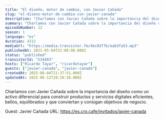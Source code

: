 ```yaml
---
title: "El diseño, motor de cambio, con Javier Cañada"
slug: "el-diseno-motor-de-cambio-con-javier-canada"
description: "Charlamos con Javier Cañada sobre la importancia del diseño como un activo diferencial para construir productos y servicios digitales eficientes, bellos, equilibrados y que conviertan y consigan objetivos de negocio.\n\n\n\n<!-- GUESTS START -->\nGuest: Javier Cañada\nURL: https://es.cro.cafe/invitados/javier-canada\n<!-- GUESTS END -->"
summary: "Charlamos con Javier Cañada sobre la importancia del diseño como un activo diferencial para construir productos y servicios digitales eficientes, bellos, equilibrados y que conviertan y consigan objetivos de negocio."
episodeNumber: 12
season: 1
language: "es"
duration: 4312
mediaUrl: "https://media.transistor.fm/4bc83f7b/eab3fa53.mp3"
publishedAt: 2021-05-04T22:00:00.000Z
status: "published"
transistorId: "534493"
hosts: ["Ricardo Tayar", "ricardotayar"]
guests: ["javier-canada", "javier-canada"]
createdAt: 2025-06-04T21:37:51.000Z
updatedAt: 2025-06-12T20:18:38.000Z
---
```


Charlamos con Javier Cañada sobre la importancia del diseño como un activo diferencial para construir productos y servicios digitales eficientes, bellos, equilibrados y que conviertan y consigan objetivos de negocio.



<!-- GUESTS START -->
Guest: Javier Cañada
URL: https://es.cro.cafe/invitados/javier-canada
<!-- GUESTS END -->

